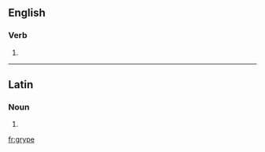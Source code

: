 ==English==

===Verb===
{{en-verb|gryp|ing}}

# {{obsolete spelling of|[[gripe]]}}

----

==Latin==

===Noun===
{{la-noun-form|grype}}

# {{inflection of|gryps|gryps|abl|s|lang=la}}

[[fr:grype]]